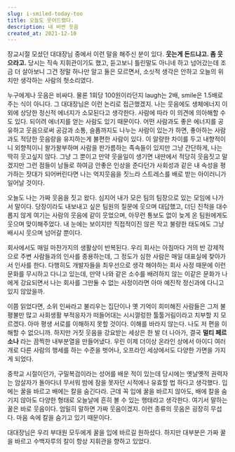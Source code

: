 ```yaml
---
slug: i-smiled-today-too
title: 오늘도 웃어드렸다.
description: 내 비싼 웃음
created_at: 2021-12-10
---
```


장교시절 모셨던 대대장님 중에서 이런 말을 해주신 분이 있다. **웃는게 돈드냐고. 좀 웃으라고.** 당시는 직속 지휘관이기도 했고,
듣고보니 틀린말도 아니네 하고 넘어갔는데 조금 더 살아보니 그건 정말 하나만 알고 둘은 모르면서, 소싯적 생각은 안하고 오늘의 위치만
생각하는 사람의 헛소리였다.

누구에게나 웃음은 비싸다. 물론 1회당 100원이라던지 laugh는 2배, smile은 1.5배로 주는 식이 아니다. 그 대대장님은 이런
논리로 접근했겠지. 나는 웃음에도 생체에너지 이외에 상당한 정신적 에너지가 소모된다고 생각한다. 사람에 따라 이 의견에 의아해할 수도 있다.
되이려 에너지를 얻는 사람도 있기 때문이다. 어떤 사람과도 좋은 에너지를 공유하고 웃음으로써 공감과 소통, 슬픔까지도 나누는 사람이 있는가
하면, 좋아하는 사람과도 적당한 웃음량을 유지하는게 불편한 사람이 있다. 이 알량한 차이를 두고 내향적이니 외향적이니 왈가왈부하며 사람을
판가름하는 족속들이 있지만 그냥 간단하게, 나는 딱히 웃고싶지 않다. 그냥 그 뿐이고 만약 웃을일이 생기면 내딴에서 적당히 웃음짓고 말겠지만
그런 점들이 남들로 하여금 안좋은 인상을 준다던가 사회성과 같은 내 속성을 평가하는 잣대가 되어버린다면 나는 억지웃음을 짓느라 스트레스를
배로 받는 아이러니가 일어날 것이다.

오늘도 나는 가짜 웃음을 짓고 왔다. 심지어 내가 모은 팀의 팀장으로 있는 모임에 나가서 말이다. 당장이라도 내보내고 싶은 팀원의 질문에
웃으며 대답했고, 더딘 진척을 대수롭지 않게 여기는 사람의 웃음에 같이 웃었으며, 아무런 통보도 없이 늦게 온 팀원에게도 웃으며
맞이해주었다. 내 눈에는 보이지만 직접적이진 않은 작고 불량한 태도에도 그냥 배시시 웃으며 넘어갈 뿐이다.

회사에서도 매일 마찬가지의 생활상이 반복된다. 우리 회사는 아침마다 거의 반 강제적으로 주변 사람들과의 인사를 종용하는데, 그 정도가 심한
사람은 매일 대표실에 찾아가서 인사를 한다. 다행히도 개발자들을 최우선으로 생각 해야하는 회사 사정 때문에 이런 문화를 무시하고 다니고
있는데, 만약 나와 같은 소수를 배려하지 않는 이같은 문화가 나에게 강요되면서 나는 회사를 그만둘 수 없는 사정이라면 아마 예진작 정신과에
다니고 있지 않았을까.

이쯤 읽었다면, 소위 인싸라고 불리우는 집단이나 옛 기억이 희미해진 사람들은 그저 불평불만 많고 사회생활 부적응자가 떠들어대는 시시껄렁한
툴툴거림이라고 치부할 지 모르겠다. 아마 평생 서로를 이해하지 못할 것이다. 이해를 바라지 않는다. 나도 저 편을 이해할 수 없으니까.
하지만 거짓 웃음을 강요받는 세상은 한 발 더 나아가, 결국 **멀티 페르소나** 라는 끔찍한 내부분열을 만들어냈다. 우린 이제 더이상
온라인 상에서 아이디 여러개로 다른 사람의 행세를 하는 수준을 벗어나, 오프라인 세상에서도 다양한 가면을 가지게 되었다.

중학교 시절이던가, 구밀복검이라는 성어를 배운 적이 있는데 당시에는 옛날옛적 권력자는 암살자가 돌아다녀 무서워 밤에 잠을 못자던 시적에나
유효할 법 하다고 생각했다. 입에는 꿀을 바르고 배에는 칼을 숨긴다라. 근데 꼭 입에 꿀을 바르지 않아도, 배에 칼을 숨기지 않아도 다양한
형태로 오늘날에 흔히 볼 수 있는 행태라고 생각한다. 여기서 말하는 꿀은 바로 웃음이다. 엄밀히 말하면 가짜 웃음이겠지. 이런 종류의 웃음은
굉장히 무섭다. 마음 속에 칼을 숨기고 있기 때문이다.

대대장님은 우리 부대원 모두에게 꿀을 입에 바르길 원하셨다. 하지만 대부분은 가짜 꿀을 바르고 수백자루의 칼이 항상 지휘관을 향하고 있었다.
